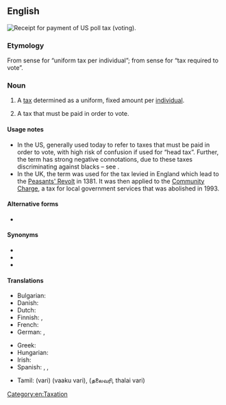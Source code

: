 ==English==
{{wikipedia}}
[[File:PollTaxRecieptJefferson1917.JPG|thumb|Receipt for payment of US poll tax (voting).]]
{{wikipedia|tax per head}}

===Etymology===
From sense {{m|en|poll||head}} for “uniform tax per individual”; from sense {{m|en|poll||voting place}} for “tax required to vote”.

===Noun===
{{en-noun}}

# A [[tax]] determined as a uniform, fixed amount per [[individual]].
# {{lb|en|US}} A tax that must be paid in order to vote.

====Usage notes====
* In the US, generally used today to refer to taxes that must be paid in order to vote, with high risk of confusion if used for “head tax”. Further, the term has strong negative connotations, due to these taxes discriminating against blacks – see {{w|Jim Crow laws}}.
* In the UK, the term was used for the tax levied in England which lead to the [[w:Peasants' Revolt|Peasants' Revolt]] in 1381. It was then applied to the [[w:Community Charge|Community Charge]], a tax for local government services that was abolished in 1993.

====Alternative forms====
* {{l|en|poll-tax}}

====Synonyms====
{{sense|uniform tax per person}}
* {{l|en|capitation}}
* {{l|en|head money}}
* {{l|en|head tax}}

====Translations====
{{trans-top|uniform tax per individual}}
* Bulgarian: {{t|bg|поголовен данък|m}}
* Danish: {{t|da|kopskat|c}} {{qualifier|historical}}
* Dutch: {{t|nl|personele belasting}}
* Finnish: {{t|fi|henkiraha}}, {{t|fi|henkivero}}
* French: {{t+|fr|capitation|f}}
* German: {{t+|de|Kopfsteuer|f}}, {{t|de|Gemeindesteuer|f}}
{{trans-mid}}
* Greek: {{t+|el|χαράτσι|n}}
* Hungarian: {{t+|hu|fejadó}}
* Irish: {{t|ga|ceannairgead|m}}
* Spanish: {{t|es|impuesto de capitación}}, {{t|es|impuesto electoral}}, {{t+|es|capitación}}
{{trans-bottom}}

{{checktrans-top}}
* Tamil: {{t+check|ta|வரி}} (vari) (vaaku vari), {{t-check|ta|ajith}} (தலைவரி, thalai vari)
{{trans-mid}}
{{trans-bottom}}

[[Category:en:Taxation]]